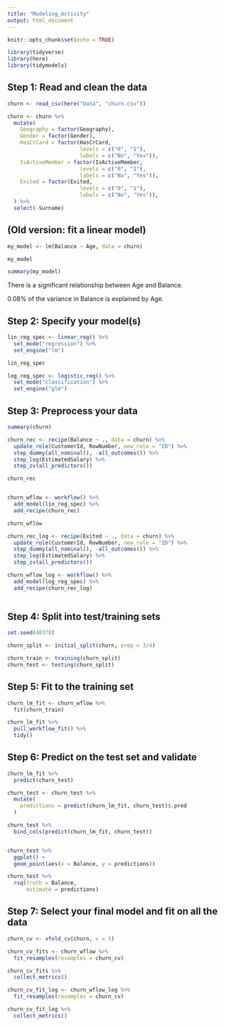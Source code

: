 ---
title: "Modeling_Activity"
output: html_document
---

```{r setup, include=FALSE}
knitr::opts_chunk$set(echo = TRUE)
```

```{r, message = FALSE, warning = FALSE}
library(tidyverse)
library(here)
library(tidymodels)
```

## Step 1: Read and clean the data

```{r, message = FALSE}
churn <- read_csv(here("Data", "churn.csv"))
```

```{r}
churn <- churn %>%
  mutate(
    Geography = factor(Geography),
    Gender = factor(Gender),
    HasCrCard = factor(HasCrCard,
                       levels = c("0", "1"),
                       labels = c("No", "Yes")),
    IsActiveMember = factor(IsActiveMember,
                       levels = c("0", "1"),
                       labels = c("No", "Yes")),
    Exited = factor(Exited,
                       levels = c("0", "1"),
                       labels = c("No", "Yes")),
  ) %>%
  select(-Surname)
```



## (Old version: fit a linear model)

```{r}
my_model <- lm(Balance ~ Age, data = churn)

my_model

summary(my_model)
```

There is a significant relationship between Age and Balance. 

0.08% of the variance in Balance is explained by Age.

## Step 2:  Specify your model(s)


```{r}
lin_reg_spec <- linear_reg() %>%
  set_mode("regression") %>%
  set_engine("lm")

lin_reg_spec

log_reg_spec <- logistic_reg() %>%
  set_mode("classification") %>%
  set_engine("glm")
```




## Step 3:  Preprocess your data

```{r}
summary(churn)

churn_rec <- recipe(Balance ~ ., data = churn) %>%
  update_role(CustomerId, RowNumber, new_role = "ID") %>%
  step_dummy(all_nominal(), -all_outcomes()) %>%
  step_log(EstimatedSalary) %>%
  step_zv(all_predictors())

churn_rec


churn_wflow <- workflow() %>%
  add_model(lin_reg_spec) %>%
  add_recipe(churn_rec)

churn_wflow

churn_rec_log <- recipe(Exited ~ ., data = churn) %>%
  update_role(CustomerId, RowNumber, new_role = "ID") %>%
  step_dummy(all_nominal(), -all_outcomes()) %>%
  step_log(EstimatedSalary) %>%
  step_zv(all_predictors())

churn_wflow_log <- workflow() %>%
  add_model(log_reg_spec) %>%
  add_recipe(churn_rec_log)
  
```



## Step 4:  Split into test/training sets

```{r}
set.seed(48378)

churn_split <- initial_split(churn, prop = 3/4)

churn_train <- training(churn_split)
churn_test <- testing(churn_split)
```



## Step 5:  Fit to the training set

```{r}
churn_lm_fit <- churn_wflow %>%
  fit(churn_train)

churn_lm_fit %>%
  pull_workflow_fit() %>%
  tidy()
```



## Step 6:  Predict on the test set and validate

```{r}
churn_lm_fit %>%
  predict(churn_test)

churn_test <- churn_test %>%
  mutate(
    predictions = predict(churn_lm_fit, churn_test)$.pred
  )

churn_test %>%
  bind_cols(predict(churn_lm_fit, churn_test))


churn_test %>%
  ggplot() +
  geom_point(aes(x = Balance, y = predictions))

churn_test %>%
  rsq(truth = Balance,
      estimate = predictions)
```



## Step 7:  Select your final model and fit on all the data

```{r}
churn_cv <- vfold_cv(churn, v = 5)

churn_cv_fits <- churn_wflow %>%
  fit_resamples(resamples = churn_cv)

churn_cv_fits %>%
  collect_metrics()

churn_cv_fit_log <- churn_wflow_log %>%
  fit_resamples(resamples = churn_cv)

churn_cv_fit_log %>%
  collect_metrics()
```

